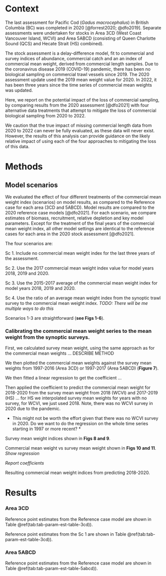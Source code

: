 
# Context

The last assessment for Pacific Cod (*Gadus macrocephalus*) in British Columbia (BC) was completed in 2020 [@forrest2020; @dfo2019].
Separate assessments were undertaken for stocks in Area 3CD (West Coast Vancouver Island, WCVI) and Area 5ABCD (consisting of Queen Charlotte Sound (QCS) and Hecate Strait (HS) combined).

The stock assessment is a delay-difference model, fit to commercial and survey indices of abundance, commercial catch and an an index of commercial mean weight, derived from commercial length samples. Due to the coronavirus disease 2019 (COVID-19) pandemic, there has been no biological sampling on commercial trawl vessels since 2019. The 2020 assessment update used the 2019 mean weight value for 2020. In 2022, it has been three years since the time series of commercial mean weights was updated.

Here, we report on the potential impact of the loss of commercial sampling, by comparing results from the 2020 assessment [@dfo2021] with four alternative data treatments that attempt to mitigate the loss of commercial biological sampling from 2020 to 2022. 

We caution that the true impact of missing commercial length data from 2020 to 2022 can never be fully evaluated, as these data will never exist. However, the results of this analysis can provide guidance on the likely relative impact of using each of the four approaches to mitigating the loss of this data.

# Methods

## Model scenarios

We evaluated the effect of four different treatments of the commercial mean weight index (scenarios) on model results, as compared to the Reference case for each area (3CD and 5ABCD). Model results are compared to the 2020 reference case models [@dfo2021]. For each scenario, we compare estimates of biomass, recruitment, relative depletion and key model parameters. Except for the treatment of the final years of the commercial mean weight index, all other model settings are identical to the reference cases for each area in the 2020 stock assessment [@dfo2021].

The four scenarios are:

Sc 1. Include no commercial mean weight index for the last three years of the assessment.

Sc 2. Use the 2017 commercial mean weight index value for model years 2018, 2019 and 2020.

Sc 3. Use the 2015-2017 average of the commercial mean weight index for model years 2018, 2019 and 2020.

Sc 4. Use the ratio of an average mean weight index from the synoptic trawl survey to the commercial mean weight index. *TODO: There will be me multiple ways to do this*  

Scenarios 1-3 are straightforward (**see Figs 1-6**).

### Calibrating the commercial mean weight series to the mean weight from the synoptic surveys.

First, we calculated survey mean weight, using the same approach as for the commercial mean weights ... DESCRIBE METHOD

We then plotted the commercial mean weights against the survey mean weights from 1997-2016 (Area 3CD) or 1997-2017 (Area 5ABCD) (**Figure 7**).

We then fitted a linear regression to get the coefficient ... 

Then applied the coefficient to predict the commercial mean weight for 2018-2020 from the survey mean weight from 2018 (WCVI) and 2017-2019 (HS) ... for HS we interpolated survey mean weights for years with no survey, for WCVI, we just used 2018. Note, there was no WCVI survey in 2020 due to the pandemic.  

* This might not be worth the effort given that there was no WCVI survey in 2020. Do we want to do the regression on the whole time series starting in 1997 or more recent? *

Survey mean weight indices shown in **Figs 8 and 9**.

Commercial mean weight vs survey mean weight shown in **Figs 10 and 11**. *Show regression*

*Report coefficients*

Resulting commercial mean weight indices from predicting 2018-2020.

# Results

### Area 3CD

Reference point estimates from the Reference case model are shown in Table \@ref(tab:tab-param-est-table-3cd)).

Reference point estimates from the Sc 1 are shown in Table \@ref(tab:tab-param-est-table-3cd)).

### Area 5ABCD

Reference point estimates from the Reference case model are shown in Table \@ref(tab:tab-param-est-table-5abcd)).


\clearpage
